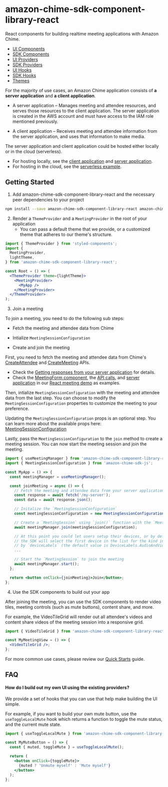 <Meta title="Introduction" />

# amazon-chime-sdk-component-library-react

React components for building realtime meeting applications with Amazon Chime.

- [UI Components](/docs/ui-components-badge--basic-badge)
- [SDK Components](/docs/sdk-components-introduction--page)
- [UI Providers](/docs/ui-providers-notificationprovider--page)
- [SDK Providers](/docs/sdk-providers-introduction--page)
- [UI Hooks](/docs/ui-hooks-notification-usenotificationdispatch--page)
- [SDK Hooks](/docs/ui-hooks-notification-usenotificationdispatch--page)
- [Themes](/docs/themes--page)

For the majority of use cases, an Amazon Chime application consists of **a server application** and **a client application**.

* A server application – Manages meeting and attendee resources, and serves those resources to the client application. The server application is created in the AWS account and must have access to the IAM role mentioned previously.

* A client application – Receives meeting and attendee information from the server application, and uses that information to make media.

The server application and client application could be hosted either locally or in the cloud (serverless).

* For hosting locally, see the [client application](https://github.com/aws-samples/amazon-chime-sdk/tree/main/apps/meeting/src) and [server application](https://github.com/aws-samples/amazon-chime-sdk/blob/main/apps/meeting/server.js).
* For hosting in the cloud, see the [serverless example](https://github.com/aws-samples/amazon-chime-sdk/tree/main/apps/meeting/serverless).

## Getting Started

1. Add amazon-chime-sdk-component-library-react and the necessary peer dependencies to your project

```sh
npm install --save amazon-chime-sdk-component-library-react amazon-chime-sdk-js styled-components styled-system
```

2. Render a `ThemeProvider` and a `MeetingProvider` in the root of your application
   * You can pass a default theme that we provide, or a customized theme that adheres to our theme's structure.

```jsx
import { ThemeProvider } from 'styled-components';
import {
  MeetingProvider,
  lightTheme,
} from 'amazon-chime-sdk-component-library-react';

const Root = () => (
  <ThemeProvider theme={lightTheme}>
    <MeetingProvider>
      <MyApp />
    </MeetingProvider>
  </ThemeProvider>
);
```
3. Join a meeting

To join a meeting, you need to do the following sub steps:

* Fetch the meeting and attendee data from Chime

* Intialize `MeetingSessionConfiguration`

* Create and join the meeting

First, you need to fetch the meeting and attendee data from Chime's [CreateAttendee](https://docs.aws.amazon.com/chime/latest/APIReference/API_CreateAttendee.html) and [CreateMeeting](https://docs.aws.amazon.com/chime/latest/APIReference/API_CreateMeeting.html) APIs. 

* Check the [Getting responses from your server application](https://github.com/aws/amazon-chime-sdk-js#getting-responses-from-your-server-application) for details.
* Check the [MeetingForm component](https://github.com/aws-samples/amazon-chime-sdk/blob/main/apps/meeting/src/containers/MeetingForm/index.tsx), the [API calls](https://github.com/aws-samples/amazon-chime-sdk/blob/main/apps/meeting/src/utils/api.ts), and [server application](https://github.com/aws-samples/amazon-chime-sdk/blob/main/apps/meeting/server.js) in our [React meeting demo](https://github.com/aws-samples/amazon-chime-sdk/tree/main/apps/meeting) as examples.

Then, intialize `MeetingSessionConfiguration` with the meeting and attendee data from the last step. You can choose to modify the `MeetingSessionConfiguration` properties to customize the meeting to your preference.

Updating the `MeetingSessionConfiguration` props is an optional step. You can learn more about the available props here: [MeetingSessionConfiguration](https://aws.github.io/amazon-chime-sdk-js/classes/meetingsessionconfiguration.html)

Lastly, pass the `MeetingSessionConfiguration` to the `join` method to create a meeting session. You can now start the meeting session and join the meeting. 
```jsx
import { useMeetingManager } from 'amazon-chime-sdk-component-library-react';
import { MeetingSessionConfiguration } from 'amazon-chime-sdk-js';

const MyApp = () => {
  const meetingManager = useMeetingManager();

  const joinMeeting = async () => {
    // Fetch the meeting and attendee data from your server application
    const response = await fetch('/my-server');
    const data = await response.json();

    // Initalize the `MeetingSessionConfiguration`
    const meetingSessionConfiguration = new MeetingSessionConfiguration(data.Meeting, data.Attendee);

    // Create a `MeetingSession` using `join()` function with the `MeetingSessionConfiguration`
    await meetingManager.join(meetingSessionConfiguration);

    // At this point you could let users setup their devices, or by default 
    // the SDK will select the first device in the list for the kind indicated
    // by `deviceLabels` (the default value is DeviceLabels.AudioAndVideo)
    ...

    // Start the `MeetingSession` to join the meeting
    await meetingManager.start();
  };

  return <button onClick={joinMeeting}>Join</button>;
};
```

4. Use the SDK components to build out your app

After joining the meeting, you can use the SDK components to render video tiles, meeting controls (such as mute buttons), content share, and more.

For example, the VideoTileGrid will render out all attendee's videos and content share videos of the meeting session into a responsive grid.

```jsx
import { VideoTileGrid } from 'amazon-chime-sdk-component-library-react';

const MyMeetingView = () => {
  <VideoTileGrid />;
};
```

For more common use cases, please review our [Quick Starts](https://aws.github.io/amazon-chime-sdk-component-library-react/?path=/story/quick-starts--page) guide.

## FAQ

#### How do I build out my own UI using the existing providers?

We provide a set of hooks that you can use that help make building the UI simple.

For example, if you want to build your own mute button, use the `useToggleLocalMute` hook which returns a function to toggle the mute status, and the current mute state.

```jsx
import { useToggleLocalMute } from 'amazon-chime-sdk-component-library-react';

const MyMuteButton = () => {
  const { muted, toggleMute } = useToggleLocalMute();

  return (
    <button onClick={toggleMute}>
      {muted ? 'Unmute myself' : 'Mute myself'}
    </button>
  );
};
```
